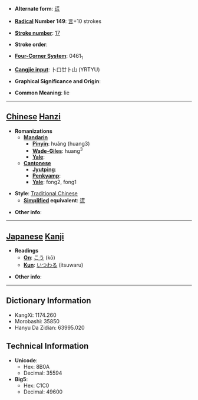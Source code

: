 * '''Alternate form''': [[谎]]

* '''[[Wiktionary:Chinese radical index| Radical]] Number 149''': [[Wiktionary:Chinese radical index 言|言]]+10 strokes

* '''[[Wiktionary:Chinese total strokes index|Stroke number]]''': [[Wiktionary:Chinese total strokes index 17|17]]

* '''Stroke order''': 

* '''[[Wiktionary:Chinese four corner index|Four-Corner System]]''': 0461<sub>1</sub>

* '''[[Wiktionary:Chinese Cangjie index|Cangjie input]]''': 卜口廿卜山 (YRTYU)

* '''Graphical Significance and Origin''': 

* '''Common Meaning''': lie

----

== [[Chinese]] [[Hanzi]] ==

* '''Romanizations'''
** '''[[Mandarin]]'''
*** '''[[Pinyin]]''': huǎng (huang3)
*** '''[[Wade-Giles]]''': huang<sup>3</sup>
*** '''[[Yale]]''': 
** '''[[Cantonese]]'''
*** '''[[Jyutping]]''':
*** '''[[Penkyamp]]''': 
*** '''[[Yale]]''': fong2, fong1

* '''Style''': [[Traditional Chinese]] 
** '''[[Simplified Chinese|Simplified]] equivalent''': [[谎]]

* '''Other info''': 

----

== [[Japanese]] [[Kanji]] ==

* '''Readings'''
** '''[[On]]''': [[こう]] (kō)
** '''[[Kun]]''': [[いつわる]] (itsuwaru)

* '''Other info''':  

----

== Dictionary Information ==

* KangXi: 1174.260
* Morobashi: 35850
* Hanyu Da Zidian: 63995.020

== Technical Information ==

* '''Unicode''':
** Hex: 8B0A
** Decimal: 35594
* '''Big5''':
** Hex: C1C0
** Decimal: 49600